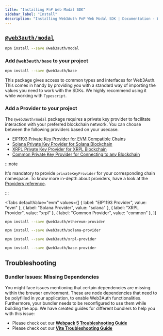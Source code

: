 ```yaml
---
title: "Installing PnP Web Modal SDK"
sidebar_label: "Install"
description: "Installing Web3Auth PnP Web Modal SDK | Documentation - Web3Auth"
---
```



## [`@web3auth/modal`](https://npmjs.com/package/@web3auth/modal)

```bash npm2yarn
npm install --save @web3auth/modal
```

### Add `@web3auth/base` to your project

```bash npm2yarn
npm install --save @web3auth/base
```

This package gives access to common types and interfaces for Web3Auth. This comes in handy by
providing you with a standard way of importing the values you need to work with the SDKs. We highly
recommend using it while working with `Typescript`.

### Add a Provider to your project

The `@web3auth/modal` package requires a private key provider to facilitate interaction with your
preferred blockchain network. You can choose between the following providers based on your usecase.

- [EIP1193 Private Key Provider for EVM Compatible Chains](/sdk/pnp/web/providers/evm)
- [Solana Private Key Provider for Solana Blockchain](/sdk/pnp/web/providers/solana)
- [XRPL Private Key Provider for XRPL Blockchain](/sdk/pnp/web/providers/xrpl)
- [Common Private Key Provider for Connecting to any Blockchain](/sdk/pnp/web/providers/common)

:::note

It's mandatory to provide `privateKeyProvider` for your corresponding chain namespace. To know more
in-depth about providers, have a look at the [Providers reference](/sdk/pnp/web/providers).

:::

<Tabs
  defaultValue="evm"
  values={[
    { label: "EIP1193 Provider", value: "evm" },
    { label: "Solana Provider", value: "solana" },
    { label: "XRPL Provider", value: "xrpl" },
    { label: "Common Provider", value: "common" },
  ]}
>

<TabItem value="evm">

```bash npm2yarn
npm install --save @web3auth/ethereum-provider
```

</TabItem>

<TabItem value="solana">

```bash npm2yarn
npm install --save @web3auth/solana-provider
```

</TabItem>

<TabItem value="xrpl">

```bash npm2yarn
npm install --save @web3auth/xrpl-provider
```

</TabItem>

<TabItem value="common">

```bash npm2yarn
npm install --save @web3auth/base-provider
```

</TabItem>

</Tabs>

## Troubleshooting

### Bundler Issues: Missing Dependencies

You might face issues mentioning that certain dependencies are missing within the browser
environment. These are node dependencies that need to be polyfilled in your application, to enable
Web3Auth functionalities. Furthermore, your bundler needs to be reconfigured to use them while
building the app. We have created guides for different bundlers to help you with this issue:

- Please check out our **[Webpack 5 Troubleshooting Guide](/troubleshooting/webpack-issues)**
- Please check out our **[Vite Troubleshooting Guide](/troubleshooting/vite-issues)**
